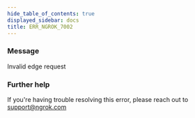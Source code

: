 ```yaml
---
hide_table_of_contents: true
displayed_sidebar: docs
title: ERR_NGROK_7002
---
```




### Message

Invalid edge request

<ErrorDetails error="err_ngrok_7002" />

### Further help

If you're having trouble resolving this error, please reach out to [support@ngrok.com](mailto:support@ngrok.com?subject=Help%20with%20ERR_NGROK_7002)
